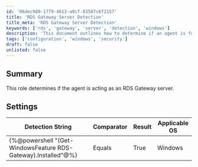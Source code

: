 ```yaml
---
id: '06dec980-1779-4612-a0cf-83587c6f2157'
title: 'RDS Gateway Server Detection'
title_meta: 'RDS Gateway Server Detection'
keywords: ['rds', 'gateway', 'server', 'detection', 'windows']
description: 'This document outlines how to determine if an agent is functioning as an RDS Gateway server, including the necessary detection string and applicable settings for Windows operating systems.'
tags: ['configuration', 'windows', 'security']
draft: false
unlisted: false
---
```

## Summary

This role determines if the agent is acting as an RDS Gateway server.

## Settings

| Detection String                                   | Comparator | Result | Applicable OS |
|----------------------------------------------------|------------|--------|----------------|
| \{%@powershell "(Get-WindowsFeature RDS-Gateway).Installed"@%} | Equals     | True   | Windows        |













